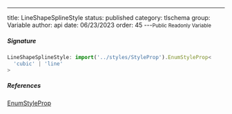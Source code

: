 ---
title: LineShapeSplineStyle
status: published
category: tlschema
group: Variable
author: api
date: 06/23/2023
order: 45
---<Small>Public Readonly Variable</Small>




##### Signature


```ts
LineShapeSplineStyle: import('../styles/StyleProp').EnumStyleProp<
  'cubic' | 'line'
>
```

##### References

[EnumStyleProp](/gen/tlschema/EnumStyleProp-class)

